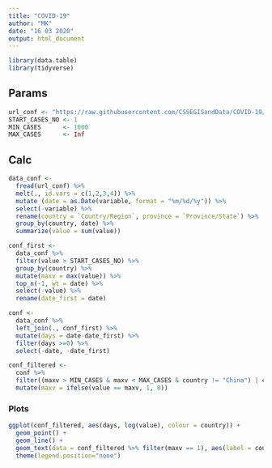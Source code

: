 ```yaml
---
title: "COVID-19"
author: "MK"
date: "16 03 2020"
output: html_document
---
```


```r
library(data.table)
library(tidyverse)
```


## Params

```r
url_conf <- "https://raw.githubusercontent.com/CSSEGISandData/COVID-19/master/csse_covid_19_data/csse_covid_19_time_series/time_series_19-covid-Confirmed.csv"
START_CASES_NO <- 1
MIN_CASES      <- 1000
MAX_CASES      <- Inf
```


## Calc

```r
data_conf <- 
  fread(url_conf) %>% 
  melt(., id.vars = c(1,2,3,4)) %>% 
  mutate (date = as.Date(variable, format = "%m/%d/%y")) %>% 
  select(-variable) %>% 
  rename(country = `Country/Region`, province = `Province/State`) %>% 
  group_by(country, date) %>% 
  summarize(value = sum(value))

conf_first <- 
  data_conf %>% 
  filter(value > START_CASES_NO) %>% 
  group_by(country) %>% 
  mutate(maxv = max(value)) %>% 
  top_n(-1, wt = date) %>% 
  select(-value) %>% 
  rename(date_first = date)

conf <- 
  data_conf %>% 
  left_join(., conf_first) %>% 
  mutate(days = date-date_first) %>% 
  filter(days >=0) %>% 
  select(-date, -date_first)

conf_filtered <- 
  conf %>% 
  filter((maxv > MIN_CASES & maxv < MAX_CASES & country != "China") | country == "Poland") %>% 
  mutate(maxv = ifelse(value == maxv, 1, 0))

```


### Plots

```r
ggplot(conf_filtered, aes(days, log(value), colour = country)) + 
  geom_point() + 
  geom_line() +
  geom_text(data = conf_filtered %>% filter(maxv == 1), aes(label = country, colour = country, x = days, y = log(value)), hjust = -.1) +
  theme(legend.position="none")
```

